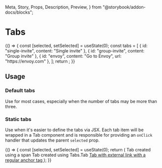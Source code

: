   Meta,
  Story,
  Props,
  Description,
  Preview,
} from "@storybook/addon-docs/blocks";

<Meta title="Components / Navigation / Tabs" component={Tabs} />

# Tabs

<Description of={Tabs} />

<Preview withToolbar>
  <Story name="Example">
    {() => {
      const [selected, setSelected] = useState(0);
      const tabs = [
        { id: "single-invite", content: "Single invite" },
        { id: "group-invite", content: "Group invite" },
        { id: "envoy", content: "Go to Envoy", url: "https://envoy.com" },
      ];
      return <Tabs tabs={tabs} selected={selected} onSelect={setSelected} />;
    }}
  </Story>
</Preview>

<Props of={Tabs} />

## Usage

### Default tabs

Use for most cases, especially when the number of tabs may be more than three.

### Static tabs

Use when it's easier to define the tabs via JSX. Each tab item will be wrapped in a Tab
component and is responsible for providing an `onClick` handler that updates the parent
`selected` prop.

<Preview withToolbar>
  <Story name="Static tabs">
    {() => {
      const [selected, setSelected] = useState(0);
      return (
        <Tabs selected={selected} onSelect={setSelected}>
          <span>Tab created using a span</span>
          <Tabs.Tab>Tab created using Tabs.Tab</Tabs.Tab>
          <a href="https://envoy.com">
            Tab with external link with a regular anchor tag
          </a>
        </Tabs>
      );
    }}
  </Story>
</Preview>
